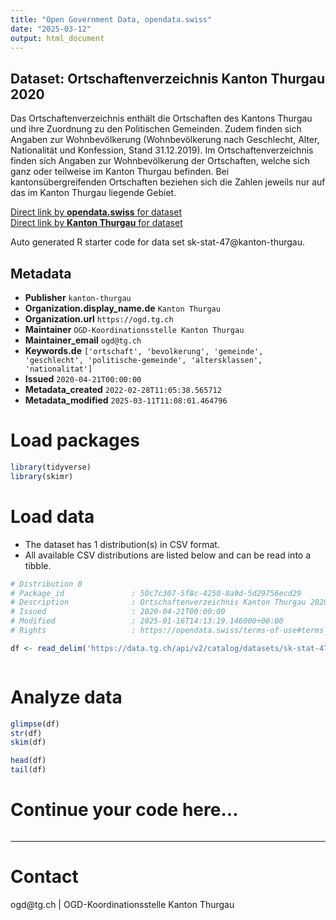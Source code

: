 ```yaml
---
title: "Open Government Data, opendata.swiss"
date: "2025-03-12"
output: html_document
---
```


## Dataset: Ortschaftenverzeichnis Kanton Thurgau 2020

Das Ortschaftenverzeichnis enthält die Ortschaften des Kantons Thurgau und ihre Zuordnung zu den Politischen Gemeinden. Zudem finden sich Angaben zur Wohnbevölkerung (Wohnbevölkerung nach Geschlecht, Alter, Nationalität und Konfession, Stand 31.12.2019).
Im Ortschaftenverzeichnis finden sich Angaben zur Wohnbevölkerung der Ortschaften, welche sich ganz oder teilweise im Kanton Thurgau befinden. Bei kantonsübergreifenden Ortschaften beziehen sich die Zahlen jeweils nur auf das im Kanton Thurgau liegende Gebiet.

[Direct link by **opendata.swiss** for dataset](https://opendata.swiss/de/dataset/ortschaftenverzeichnis-kanton-thurgau-20201)<br>
[Direct link by **Kanton Thurgau** for dataset](https://data.tg.ch/explore/dataset/sk-stat-47/)

Auto generated R starter code for data set sk-stat-47@kanton-thurgau.

## Metadata

- **Publisher** `kanton-thurgau`
- **Organization.display_name.de** `Kanton Thurgau`
- **Organization.url** `https://ogd.tg.ch`
- **Maintainer** `OGD-Koordinationsstelle Kanton Thurgau`
- **Maintainer_email** `ogd@tg.ch`
- **Keywords.de** `['ortschaft', 'bevolkerung', 'gemeinde', 'geschlecht', 'politische-gemeinde', 'altersklassen', 'nationalitat']`
- **Issued** `2020-04-21T00:00:00`
- **Metadata_created** `2022-02-28T11:05:38.565712`
- **Metadata_modified** `2025-03-11T11:08:01.464796`


# Load packages

```r

library(tidyverse)
library(skimr)

```

# Load data

-   The dataset has 1 distribution(s) in CSV format.
-   All available CSV distributions are listed below and can be read into a tibble.

```r

# Distribution 0
# Package_id               : 50c7c307-5f8c-4250-8a9d-5d29756ecd29
# Description              : Ortschaftenverzeichnis Kanton Thurgau 2020 (csv)
# Issued                   : 2020-04-21T00:00:00
# Modified                 : 2025-01-16T14:13:19.146000+00:00
# Rights                   : https://opendata.swiss/terms-of-use#terms_by

df <- read_delim('https://data.tg.ch/api/v2/catalog/datasets/sk-stat-47/exports/csv?use_labels=true')



```

# Analyze data

```r

glimpse(df)
str(df)
skim(df)

head(df)
tail(df)

```

# Continue your code here...

```r

```

------------------------------------------------------------------------

# Contact

ogd@tg.ch | OGD-Koordinationsstelle Kanton Thurgau
